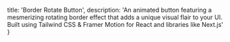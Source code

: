   title: 'Border Rotate Button',
  description: 'An animated button featuring a mesmerizing rotating border effect that adds a unique visual flair to your UI. Built using Tailwind CSS & Framer Motion for React and libraries like Next.js'
}

<BackButton href="/docs/components/button" />
<ComponentPreview path="components/button/BorderRotateButton" />